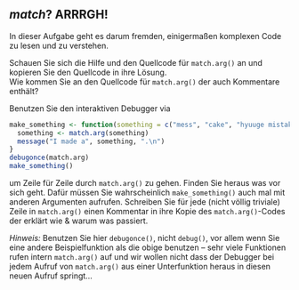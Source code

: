## *match*? ARRRGH!

In dieser Aufgabe geht es darum fremden, einigermaßen komplexen Code zu lesen und zu verstehen.

Schauen Sie sich die Hilfe und den Quellcode für `match.arg()` an und kopieren Sie den Quellcode in ihre Lösung.  
Wie kommen Sie an den Quellcode für `match.arg()` der auch Kommentare enthält?

Benutzen Sie den interaktiven Debugger via
```r
make_something <- function(something = c("mess", "cake", "hyuuge mistake")) {
  something <- match.arg(something)
  message("I made a", something, ".\n")
}
debugonce(match.arg)
make_something()
```
um Zeile für Zeile durch `match.arg()` zu gehen. Finden Sie heraus was vor sich geht. Dafür müssen Sie wahrscheinlich `make_something()` auch mal mit anderen Argumenten aufrufen. Schreiben Sie für jede (nicht völlig triviale)  Zeile in `match.arg()` einen Kommentar in ihre Kopie des `match.arg()`-Codes der erklärt wie & warum was passiert.

*Hinweis:* Benutzen Sie hier `debugonce()`, nicht `debug()`, vor allem wenn Sie eine andere Beispielfunktion als die obige benutzen -- sehr viele Funktionen rufen intern `match.arg()` auf und wir wollen nicht dass der Debugger bei jedem Aufruf von `match.arg()` aus einer Unterfunktion heraus in diesen neuen Aufruf springt...  
